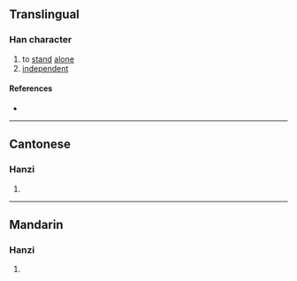 {{character info/new}}
==Translingual==

===Han character===
{{Han char|rn=9|rad=人|as=14|sn=16|four=|canj=OSMG|ids=⿰亻翟}}

# to [[stand]] [[alone]]
# [[independent]]

====References====
* {{Han ref|kx=0119.360|hdz=10232.070|uh=349B|ud=13467}}

----

==Cantonese==

===Hanzi===
{{yue-hanzi|jyut=[[deoi2]], [[diu6]]|y=deui2, diu6}}

# {{defn|lang=yue|sort=人14}}

----

==Mandarin==

===Hanzi===
{{cmn-hanzi|pin=[[diào]] ([[diao4]])|wg=tiao<sup>4</sup>}}

# {{defn|lang=cmn|sort=人14}}